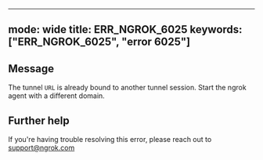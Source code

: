 
---
mode: wide
title: ERR_NGROK_6025
keywords: ["ERR_NGROK_6025", "error 6025"]
---

## Message
The tunnel `URL` is already bound to another tunnel session. Start the ngrok agent with a different domain.




## Further help
If you're having trouble resolving this error, please reach out to [support@ngrok.com](mailto:support@ngrok.com?subject=Help%20with%20ERR_NGROK_6025)

